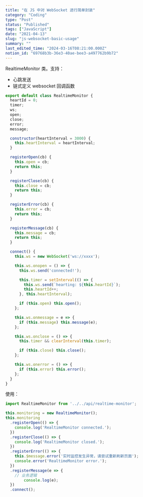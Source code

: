 ```yaml
---
title: "在 JS 中对 WebSocket 进行简单封装"
category: "Coding"
type: "Post"
status: "Published"
tags: ["JavaScript"]
date: "2021-04-13"
slug: "js-websocket-basic-usage"
summary: ""
last_edited_time: "2024-03-16T08:21:00.000Z"
notion_id: "69768b3b-36e3-40ae-bee3-a497762b9b72"
---
```



RealtimeMonitor 类。支持：

- 心跳发送
- 链式定义 websocket 回调函数

```javascript
export default class RealtimeMonitor {
  heartId = 0;
  timer;
  ws;
  open;
  close;
  error;
  message;

  constructor(heartInterval = 3000) {
    this.heartInterval = heartInterval;
  }

  registerOpen(cb) {
    this.open = cb;
    return this;
  }

  registerClose(cb) {
    this.close = cb;
    return this;
  }

  registerError(cb) {
    this.error = cb;
    return this;
  }

  registerMessage(cb) {
    this.message = cb;
    return this;
  }

  connect() {
    this.ws = new WebSocket('ws://xxxx');

    this.ws.onopen = () => {
      this.ws.send('connected!');

      this.timer = setInterval(() => {
        this.ws.send(`hearting: ${this.heartId}`);
        this.heartId++;
      }, this.heartInterval);

      if (this.open) this.open();
    };

    this.ws.onmessage = e => {
      if (this.message) this.message(e);
    };

    this.ws.onclose = () => {
      this.timer && clearInterval(this.timer);

      if (this.close) this.close();
    };

    this.ws.onerror = () => {
      if (this.error) this.error();
    };
  }
}
```


使用：


```javascript
import RealtimeMonitor from '../../api/realtime-monitor';

this.monitoring = new RealtimeMonitor();
this.monitoring
  .registerOpen(() => {
    console.log('RealtimeMonitor connected.');
  })
  .registerClose(() => {
    console.log('RealtimeMonitor closed.');
  })
  .registerError(() => {
    this.$message.error('实时监控发生异常，请尝试重新刷新页面');
    console.error('RealtimeMonitor error.');
  })
  .registerMessage(e => {
    // 业务逻辑
		console.log(e);
  })
  .connect();
```

